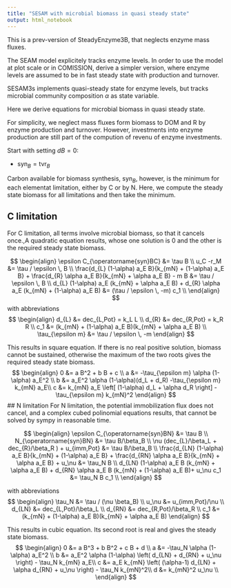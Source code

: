 ```yaml
---
title: "SESAM with microbial biomass in quasi steady state"
output: html_notebook
---
```


This is a prev-version of SteadyEnzyme3B, that neglects enzyme mass fluxes.


The SEAM model explicitely tracks enzyme levels. In order to use the model at plot scale or in COMISSION, derive a simpler version, where enzyme levels are assumed to be in fast steady state with production and turnover. 

SESAM3s implements quasi-steady state for enzyme levels, but tracks microbial 
community composition $\alpha$ as state variable.

Here we derive equations for microbial biomass in quasi steady state.

For simplicity, we neglect mass fluxes form biomass to DOM and R by enzyme production and turnover. However, investments into enzyme production are still part of the compution
of revenu of enzyme investments.

Start with setting $dB=0$: 

- $\operatorname{syn}_{B} = \operatorname{tvr}_{B}$

Carbon available for biomass synthesis, $\operatorname{syn}_{B}$, however, 
is the minimum for each elementat limitation, either by 
C or by N. Here, we compute the steady state biomass for all limitations and then take 
the minimum.

## C limitation
For C limitation, all terms involve microbial biomass, so that it cancels once.,A 
quadratic equation results, whose one solution is 0 and the other is the required
steady state biomass.

$$
\begin{align}
\epsilon C_{\operatorname{syn}BC} &= \tau B \\
u_C -r_M &= \tau / \epsilon \, B \\
\frac{d_{L} (1-\alpha) a_E B}{k_{mN} + (1-\alpha) a_E B} + 
 \frac{d_{R} \alpha a_E B}{k_{mN} + \alpha a_E B} 
 - m B  &=  \tau / \epsilon \, B \\
  d_{L} (1-\alpha) a_E (k_{mN} + \alpha a_E B) + d_{R} \alpha a_E (k_{mN} + (1-\alpha) a_E B) 
  &= (\tau / \epsilon \, -m) c_1 \\
\end{align}
$$
with abbreviations 
$$
\begin{align}
d_{L} &= dec_{L,Pot} = k_L L \\
d_{R} &= dec_{R,Pot} = k_R R \\
c_1 &= (k_{mN} + (1-\alpha) a_E B)(k_{mN} + \alpha a_E B) \\
\tau_{\epsilon m} &= \tau / \epsilon \, -m
\end{align}
$$

This results in square equation. If there is no real positive solution, biomass cannot be sustained,
otherwise the maximum of the two roots gives the required steady state biomass. 
$$
\begin{align}
0 &= a B^2 + b B + c   \\
a &= -\tau_{\epsilon m} \alpha (1-\alpha) a_E^2 \\
b &= a_E^2 \alpha (1-\alpha)(d_L + d_R) -\tau_{\epsilon m} k_{mN} a_E\\
c &= k_{mN} a_E \left[ (1-\alpha) d_L + \alpha d_R \right] - \tau_{\epsilon m} k_{mN}^2
\end{align}
$$
## N limitation
For N limitation, the potential immobilization flux does not cancel, and a complex
cubed polinomial equations results, that cannot be solved by sympy in reasonable time.

$$
\begin{align}
\epsilon C_{\operatorname{syn}BN} &= \tau B \\
N_{\operatorname{syn}BN} &= \tau B/\beta_B \\
\nu (dec_{L}/\beta_L + dec_{R}/\beta_R ) + u_{imm,Pot} &= \tau B/\beta_B \\
\frac{d_{LN} (1-\alpha) a_E B}{k_{mN} + (1-\alpha) a_E B} + 
 \frac{d_{RN} \alpha a_E B}{k_{mN} + \alpha a_E B} +
 u_\nu  &=  \tau_N B \\
 d_{LN} (1-\alpha) a_E B (k_{mN} + \alpha a_E B) + d_{RN} \alpha a_E B (k_{mN} + (1-\alpha) a_E B)+ u_\nu c_1 &= \tau_N B c_1  \\
\end{align}
$$

with abbreviations 
$$
\begin{align}
\tau_N &= \tau / (\nu \beta_B) \\
u_\nu &= u_{imm,Pot}/\nu \\
d_{LN} &= dec_{L,Pot}/\beta_L \\
d_{RN} &= dec_{R,Pot}/\beta_R \\
c_1 &= (k_{mN} + (1-\alpha) a_E B)(k_{mN} + \alpha a_E B)
\end{align}
$$

This results in cubic equation. Its second root is real and  gives the steady state biomass.
$$
\begin{align}
0 &= a B^3 + b B^2 + c B + d  \\
a &= -\tau_N \alpha (1-\alpha) a_E^2 \\
b &= a_E^2 \alpha (1-\alpha) \left( d_{LN} + d_{RN} + u_\nu \right) - \tau_N k_{mN} a_E\\
c &= a_E k_{mN} \left( (\alpha-1) d_{LN} + \alpha d_{RN} + u_\nu \right) - \tau_N k_{mN}^2\\
d &= k_{mN}^2  u_\nu \\
\end{align}
$$


